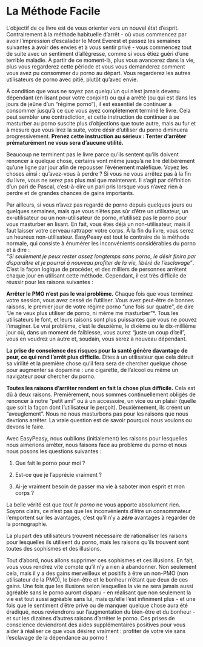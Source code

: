 # La Méthode Facile

L'objectif de ce livre est de vous orienter vers un nouvel état d'esprit. Contrairement à la méthode habituelle d'arrêt - où vous commencez par avoir l'impression d'escalader le Mont Everest et passez les semaines suivantes à avoir des envies et à vous sentir privé - vous commencez tout de suite avec un sentiment d'allégresse, comme si vous étiez guéri d'une terrible maladie. À partir de ce moment-là, plus vous avancerez dans la vie, plus vous regarderez cette période et vous vous demanderez comment vous avez pu consommer du porno au départ. Vous regarderez les autres utilisateurs de porno avec pitié, plutôt qu'avec envie.

À condition que vous ne soyez pas quelqu'un qui n'est jamais devenu dépendant (en lisant pour votre conjoint) ou qui a arrêté (ou qui est dans les jours de jeûne d'un "régime porno"), il est essentiel de continuer à consommer jusqu'à ce que vous ayez complètement terminé le livre. Cela peut sembler une contradiction, et cette instruction de continuer à se masturber au porno suscite plus d'objections que toute autre, mais au fur et à mesure que vous lirez la suite, votre désir d'utiliser du porno diminuera progressivement. **Prenez cette instruction au sérieux : Tenter d'arrêter prématurément ne vous sera d'aucune utilité.**

Beaucoup ne terminent pas le livre parce qu'ils sentent qu'ils doivent renoncer à quelque chose, certains vont même jusqu'à ne lire délibérément qu'une ligne par jour afin de repousser l'événement maléfique. Voyez les choses ainsi : qu'avez-vous à perdre ? Si vous ne vous arrêtez pas à la fin du livre, vous ne serez pas plus mal que maintenant. Il s'agit par définition d'un pari de Pascal, c'est-à-dire un pari pris lorsque vous n'avez rien à perdre et de grandes chances de gains importants.

Par ailleurs, si vous n'avez pas regardé de porno depuis quelques jours ou quelques semaines, mais que vous n'êtes pas sûr d'être un utilisateur, un ex-utilisateur ou un non-utilisateur de porno, n'utilisez pas le porno pour vous masturber en lisant. En fait, vous êtes déjà un non-utilisateur, mais il faut laisser votre cerveau rattraper votre corps. À la fin du livre, vous serez un heureux non-utilisateur. EasyPeasy est tout le contraire de la méthode normale, qui consiste à énumérer les inconvénients considérables du porno et à dire :  
*"Si seulement je peux rester assez longtemps sans porno, le désir finira par disparaître et je pourrai à nouveau profiter de la vie, libéré de l'esclavage "*.  
C'est la façon logique de procéder, et des milliers de personnes arrêtent chaque jour en utilisant cette méthode. Cependant, il est très difficile de réussir pour les raisons suivantes :

**Arrêter le PMO n'est pas le vrai problème.**
Chaque fois que vous terminez votre session, vous avez cessé de l'utiliser. Vous avez peut-être de bonnes raisons, le premier jour de votre régime porno "une fois sur quatre", de dire "Je ne veux plus utiliser de porno, ni même me masturber "*. Tous les utilisateurs le font, et leurs raisons sont plus puissantes que vous ne pouvez l'imaginer. Le vrai problème, c'est le deuxième, le dixième ou le dix-millième jour où, dans un moment de faiblesse, vous aurez "juste un coup d'œil", vous en voudrez un autre et, soudain, vous serez à nouveau dépendant.

**La prise de conscience des risques pour la santé génère davantage de peur, ce qui rend l'arrêt plus difficile.**
Dites à un utilisateur que cela détruit sa virilité et la première chose qu'il fera sera de chercher quelque chose pour augmenter sa dopamine : une cigarette, de l'alcool ou même un navigateur pour chercher du porno.

**Toutes les raisons d'arrêter rendent en fait la chose plus difficile.**
Cela est dû à deux raisons. Premièrement, nous sommes continuellement obligés de renoncer à notre "petit ami" ou à un accessoire, un vice ou un plaisir (quelle que soit la façon dont l'utilisateur le perçoit). Deuxièmement, ils créent un "aveuglement". Nous ne nous masturbons pas pour les raisons que nous devrions arrêter. La vraie question est de savoir pourquoi nous voulons ou devons le faire.

Avec EasyPeasy, nous oublions (initialement) les raisons pour lesquelles nous aimerions arrêter, nous faisons face au problème du porno et nous nous posons les questions suivantes :

1.  Que fait le porno pour moi ?

2.  Est-ce que je l'apprécie vraiment ?

3.  Ai-je vraiment besoin de passer ma vie à saboter mon esprit et mon corps ?

La belle vérité est que *tout le porno* ne vous apporte absolument rien. Soyons clairs, ce n'est pas que les inconvénients d'être un consommateur l'emportent sur les avantages, c'est qu'il n'y a ***zéro*** avantages à regarder de la pornographie.

La plupart des utilisateurs trouvent nécessaire de rationaliser les raisons pour lesquelles ils utilisent du porno, mais les raisons qu'ils trouvent sont toutes des sophismes et des illusions.

Tout d'abord, nous allons supprimer ces sophismes et ces illusions. En fait, vous vous rendrez vite compte qu'il n'y a rien à abandonner. Non seulement cela, mais il y a des gains merveilleux et positifs à être un non-PMO (non utilisateur de la PMO), le bien-être et le bonheur n'étant que deux de ces gains. Une fois que les illusions selon lesquelles la vie ne sera jamais aussi agréable sans le porno auront disparu - en réalisant que non seulement la vie est tout aussi agréable sans lui, mais qu'elle l'est infiniment plus - et une fois que le sentiment d'être privé ou de manquer quelque chose aura été éradiqué, nous reviendrons sur l'augmentation du bien-être et du bonheur - et sur les dizaines d'autres raisons d'arrêter le porno. Ces prises de conscience deviendront des aides supplémentaires positives pour vous aider à réaliser ce que vous désirez vraiment : profiter de votre vie sans l'esclavage de la dépendance au porno !
